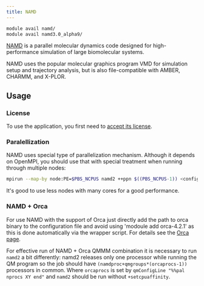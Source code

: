 ```yaml
---
title: NAMD
---
```

```bash
module avail namd/
module avail namd3.0_alpha9/
```

[NAMD](http://www.ks.uiuc.edu/Research/namd/) is a parallel molecular dynamics code designed for high-performance simulation of large biomolecular systems. 

NAMD uses the popular molecular graphics program VMD for simulation setup and trajectory analysis, but is also file-compatible with AMBER, CHARMM, and X-PLOR. 

## Usage

### License

To use the application, you first need to [accept its license](https://signup.e-infra.cz/fed/registrar/?vo=meta&group=lic_namd). 

### Paralellization

NAMD uses special type of parallelization mechanism. Although it depends on OpenMPI, you should use that with special treatment when running through multiple nodes:

```bash
mpirun --map-by node:PE=$PBS_NCPUS namd2 ++ppn $((PBS_NCPUS-1)) <configuration_file>
```

It's good to use less nodes with many cores for a good performance.

### NAMD + Orca

For use NAMD with the support of Orca just directly add the path to orca binary to the configuration file and avoid using 'modoule add orca-4.2.1' as this is done automatically via the wrapper script. For details see the [Orca page](../../software/sw-list/orca.md).

For effective run of NAMD + Orca QMMM combination it is necessary to run `namd2` a bit differently: namd2 releases only one processor while running the QM program so the job should have `(namdproc+qmgroups*(orcaprocs-1))` processors in common. Where `orcaprocs` is set by `qmConfigLine "%%pal nprocs XY end"` and `namd2` should be run without `+setcpuaffinity`. 
